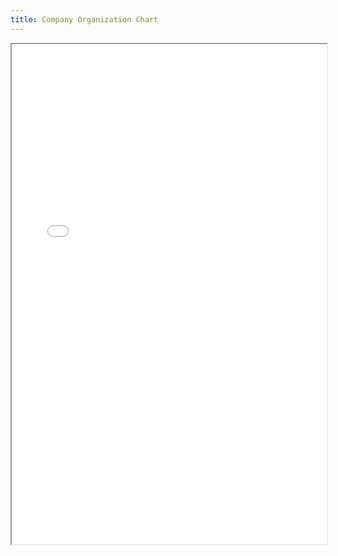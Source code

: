 ```yaml
---
title: Company Organization Chart
---
```


<iframe
  src="/files/compliance/governance/Org_Chart.pdf"
  width="100%"
  height="800px"
  style={{ border: '1px solid #ccc', borderRadius: '8px' }}
  title="Company Organization Chart"
/>